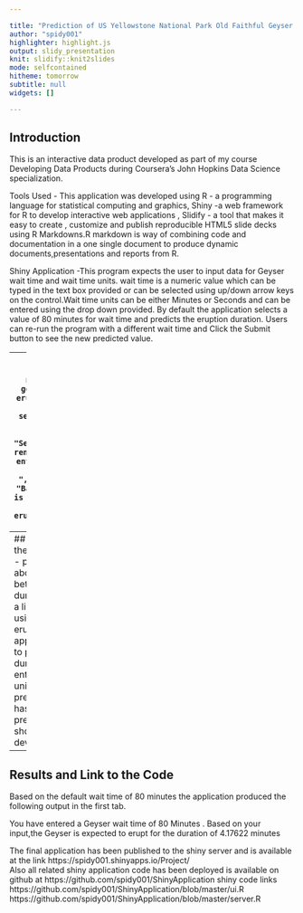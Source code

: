 ```yaml
---

title: "Prediction of US Yellowstone National Park Old Faithful Geyser's eruption duration"
author: "spidy001"
highlighter: highlight.js
output: slidy_presentation
knit: slidify::knit2slides
mode: selfcontained
hitheme: tomorrow
subtitle: null
widgets: []

---
```

## Introduction

This is an interactive data product developed as part of my course Developing 
Data Products during Coursera's John Hopkins Data Science specialization.

Tools Used - This application was developed using R - a programming 
language for statistical computing and graphics, Shiny -a web framework for R 
to develop interactive web applications , Slidify - a tool that makes it easy 
to create , customize and publish reproducible HTML5 slide decks using R 
Markdowns.R markdown is  way of combining code and documentation in a one single document to produce dynamic documents,presentations and reports from R.

Shiny Application -This program expects the user to input data for Geyser wait 
time and wait time units. wait time is a numeric value  which can be typed in the text box provided or can be selected using up/down arrow keys on the control.Wait time units can be either Minutes or Seconds and can be entered using the drop down provided. By default the application selects a value of 80 minutes for wait time and predicts the eruption duration. Users can re-run the program with a different wait time and Click the Submit button to see the new predicted value.

--- 
## Code Snippets
```r
library(shiny)
        numericInput('wait', 'Enter geyser waiting time till next eruption',
                                     80 , min = 45, max = 5000, step = 1)
        selectInput("waitingTimeUnit", "Units:",
                                    c("Minutes" = "Minutes",
                                      "Seconds" = "Seconds"))
        output$prediction <- renderPrint({
                     cat("\n","You have entered a Geyser wait time of",
                             input$wait," ",input$waitingTimeUnit,".\n",
                         "Based on your input,the Geyser is expected to erupt ",
                        "for the duration of",
                      eruptionPredictor(waitingTime())
                      ," minutes ")
                })
```



---
## Application Details
Based on the historic data in faithful dataset - plots and data presented in the above two slides,a correlation between wait time and eruption duration was observed and Hence a linear regression model was built using this data
to predict Geyser eruption duration.This shiny application applies the model built to predict the Geyser's eruption duration based on the user entered wait time & wait time units. The interactive output is presented in two tabs. First tab has interactive textoutput with the prediction results. Second tab shows the historic data used to develop the prediction algorithm.

---
## Results and Link to the Code
Based on the default wait time of 80 minutes the application produced the 
following output in the first tab.
 
You have entered a Geyser wait time of 80   Minutes .
Based on your input,the Geyser is expected to erupt  for the duration of 4.17622 minutes 


The final application has been published to the shiny server and is 
available at the  link  https://spidy001.shinyapps.io/Project/   
Also all related shiny application code has been deployed is available 
on github at 
https://github.com/spidy001/ShinyApplication
shiny code links
  https://github.com/spidy001/ShinyApplication/blob/master/ui.R
  https://github.com/spidy001/ShinyApplication/blob/master/server.R

